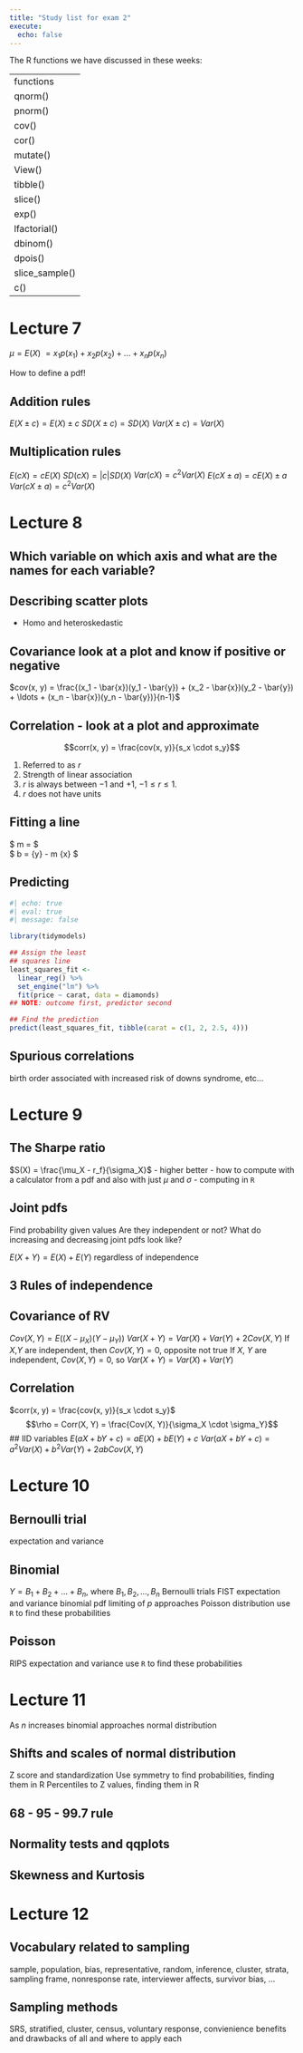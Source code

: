 ```yaml
---
title: "Study list for exam 2"
execute: 
  echo: false
---
```


The R functions we have discussed in these weeks:

|               |
|---------------|
| functions     |
| qnorm()       |
| pnorm()       |
| cov()         |
| cor()         |
| mutate()      |
| View()        |
| tibble()      |
| slice()       |
| exp()         |
| lfactorial()  |
| dbinom()      |
| dpois()       |
| slice_sample()|
| c()           |

# Lecture 7

$\mu = E(X)$
$= x_1p(x_1) + x_2p(x_2) + ... + x_np(x_n)$

How to define a pdf!

## Addition rules
$E(X \pm c) = E(X) \pm c$
$SD(X \pm c) = SD(X)$
$Var(X \pm c) = Var(X)$

## Multiplication rules

$E(cX) = cE(X)$
$SD(cX) = |c|SD(X)$
$Var(cX) = c^2Var(X)$
$E(cX \pm a)=cE(X) \pm a$
$Var(cX \pm a)=c^2Var(X)$

# Lecture 8

## Which variable on which axis and what are the names for each variable?

## Describing scatter plots
  - Homo and heteroskedastic

## Covariance look at a plot and know if positive or negative
$cov(x, y) = \frac{(x_1 - \bar{x})(y_1 - \bar{y}) + (x_2 - \bar{x})(y_2 - \bar{y}) + \ldots + (x_n - \bar{x})(y_n - \bar{y})}{n-1}$

## Correlation - look at a plot and approximate
$$corr(x, y) = \frac{cov(x, y)}{s_x \cdot s_y}$$

1.  Referred to as $r$
2.  Strength of linear association
3.  $r$ is always between $-1$ and $+1$, $-1 \leq r \leq 1$.
4.  $r$ does not have units

## Fitting a line
$ m = \frac{r \cdot s_y}{s_x}$
<br>
$ b = \bar{y} - m \bar{x} $

## Predicting

```r
#| echo: true
#| eval: true
#| message: false

library(tidymodels)

## Assign the least
## squares line
least_squares_fit <- 
  linear_reg() %>% 
  set_engine("lm") %>% 
  fit(price ~ carat, data = diamonds) 
## NOTE: outcome first, predictor second

## Find the prediction
predict(least_squares_fit, tibble(carat = c(1, 2, 2.5, 4)))
```

## Spurious correlations
birth order associated with increased risk of downs syndrome, etc...

# Lecture 9 

## The Sharpe ratio
$S(X) = \frac{\mu_X - r_f}{\sigma_X}$ 
    - higher better
    - how to compute with a calculator from a pdf and also with just $\mu$ and $\sigma$
    - computing in `R`

## Joint pdfs
Find probability given values
Are they independent or not?
What do increasing and decreasing joint pdfs look like?

$E(X+Y) = E(X) + E(Y)$ regardless of independence

## 3 Rules of independence

## Covariance of RV
$Cov(X, Y) = E((X - \mu_X)(Y - \mu_Y))$
$Var(X + Y) = Var(X) + Var(Y) + 2Cov(X, Y)$
If $X$,$Y$ are independent, then $Cov(X, Y) = 0$, opposite not true
If $X$, $Y$ are independent, $Cov(X, Y) = 0$, so $Var(X+ Y) = Var(X) + Var(Y)$

## Correlation
$corr(x, y) = \frac{cov(x, y)}{s_x \cdot s_y}$
$$\rho = Corr(X, Y) = \frac{Cov(X, Y)}{\sigma_X \cdot \sigma_Y}$$
## IID variables
$E(aX + bY + c) = aE(X) + bE(Y) + c$
$Var(aX + bY + c) = a^2Var(X) + b^2Var(Y) + 2abCov(X, Y)$

# Lecture 10

## Bernoulli trial
expectation and variance

## Binomial
$Y = B_1 + B_2 + ...  + B_n$, where $B_1, B_2, ..., B_n$ Bernoulli trials
FIST
expectation and variance
binomial pdf
limiting of $p$ approaches Poisson distribution
use `R` to find these probabilities

## Poisson
RIPS
expectation and variance
use `R` to find these probabilities

# Lecture 11
As $n$ increases binomial approaches normal distribution

## Shifts and scales of normal distribution 
Z score and standardization
Use symmetry to find probabilities, finding them in R
Percentiles to Z values, finding them in R

## 68 - 95 - 99.7 rule

## Normality tests and qqplots

## Skewness and Kurtosis

# Lecture 12

## Vocabulary related to sampling 

sample, population, bias, representative, random, inference, cluster, strata, sampling frame, nonresponse rate, interviewer affects, survivor bias, ...

## Sampling methods
SRS, stratified, cluster, census, voluntary response, convienience benefits and drawbacks of all and where to apply each












